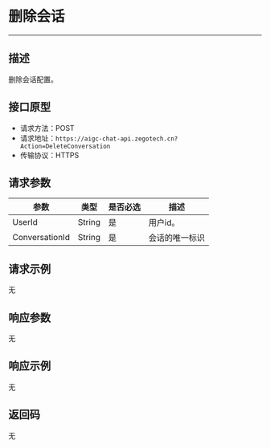 # 删除会话
---

##  描述
删除会话配置。

## 接口原型

- 请求方法：POST
- 请求地址：`https://aigc-chat-api.zegotech.cn?Action=DeleteConversation`
- 传输协议：HTTPS

## 请求参数

| 参数 | 类型 | 是否必选 | 描述 |
|------|------|---------|------|
| UserId | String | 是 | 用户id。 |
| ConversationId | String | 是 | 会话的唯一标识 |

## 请求示例

无

## 响应参数

无

## 响应示例

无

## 返回码

无